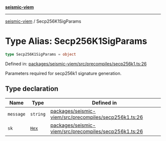 [**seismic-viem**](/seismic-viem/README.mdx)

---

[seismic-viem](/seismic-viem/globals.mdx) / Secp256K1SigParams

# Type Alias: Secp256K1SigParams

```ts
type Secp256K1SigParams = object
```

Defined in: [packages/seismic-viem/src/precompiles/secp256k1.ts:26](https://github.com/SeismicSystems/seismic-client/blob/658575a2378fa3042cad6a13bb56490931591f61/packages/seismic-viem/src/precompiles/secp256k1.ts#L26)

Parameters required for secp256k1 signature generation.

## Type declaration

| Name                           | Type                                  | Defined in                                                                                                                                                                                                     |
| ------------------------------ | ------------------------------------- | -------------------------------------------------------------------------------------------------------------------------------------------------------------------------------------------------------------- |
| <a id="message"></a> `message` | `string`                              | [packages/seismic-viem/src/precompiles/secp256k1.ts:26](https://github.com/SeismicSystems/seismic-client/blob/658575a2378fa3042cad6a13bb56490931591f61/packages/seismic-viem/src/precompiles/secp256k1.ts#L26) |
| <a id="sk"></a> `sk`           | [`Hex`](https://github.com/wevm/viem) | [packages/seismic-viem/src/precompiles/secp256k1.ts:26](https://github.com/SeismicSystems/seismic-client/blob/658575a2378fa3042cad6a13bb56490931591f61/packages/seismic-viem/src/precompiles/secp256k1.ts#L26) |
